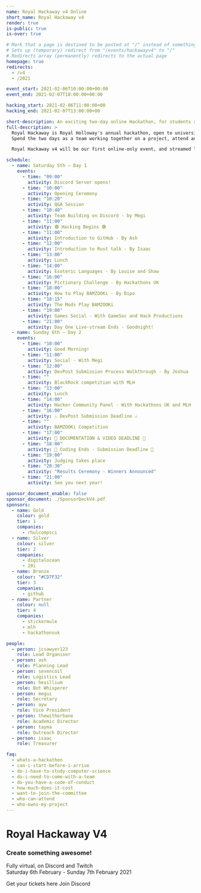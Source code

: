 ```yaml
---
name: Royal Hackaway v4 Online
short_name: Royal Hackaway v4
render: true
is-public: true
is-over: true

# Mark that a page is destined to be posted at "/" instead of something like "/events/hackawayv4"
# Sets up (temporary) redirect from "/events/hackawayv4" to "/"
# Redirects array (permanently) redirects to the actual page
homepage: true
redirects:
  - /v4
  - /2021

event_start: 2021-02-06T10:00:00+00:00
event_end: 2021-02-07T18:00:00+00:00

hacking_start: 2021-02-06T11:00:00+00
hacking_end: 2021-02-07T13:00:00+00

short-description: An exciting two-day online Hackathon, for students across the UK or around the world
full-description: >
  Royal Hackaway is Royal Holloway's annual hackathon, open to university students from anywhere around the UK and the world!
  Spend the two days as a team working together on a project, attend any of our workshops or talks, and meet new people virtually!

  Royal Hackaway v4 will be our first online-only event, and streamed live to you.

schedule:
  - name: Saturday 5th — Day 1
    events:
      - time: "09:00"
        activity: Discord Server opens!
      - time: "10:00"
        activity: Opening Ceremony
      - time: "10:20"
        activity: Q&A Session
      - time: "10:40"
        activity: Team Building on Discord - by Megi
      - time: "11:00"
        activity: 🟢 Hacking Begins 🟢
      - time: "11:00"
        activity: Introduction to GitHub - By Ash
      - time: "12:00"
        activity: Introduction to Rust talk - By Isaac
      - time: "13:00"
        activity: Lunch
      - time: "14:00"
        activity: Esoteric Languages - By Louise and Shaw
      - time: "16:00"
        activity: Pictionary Challenge - By Hackathons UK
      - time: "18:00"
        activity: How to Play BAMZOOKi - By Dipo
      - time: "18:15"
        activity: The Mods Play BAMZOOKi
      - time: "19:00"
        activity: Games Social - With GameSoc and Hack Productions
      - time: "21:00"
        activity: Day One Live-stream Ends - Goodnight!
  - name: Sunday 6th — Day 2
    events:
      - time: "10:00"
        activity: Good Morning!
      - time: "11:00"
        activity: Social - With Megi
      - time: "12:00"
        activity: DevPost Submission Process Walkthrough - By Joshua
      - time: ""
        activity: BlackRock competition with MLH
      - time: "13:00"
        activity: Lunch
      - time: "14:00"
        activity: Hacker Community Panel - With Hackathons UK and MLH
      - time: "16:00"
        activity: ⚠ DevPost Submission Deadline ⚠
      - time: ""
        activity: BAMZOOKi Competition
      - time: "17:00"
        activity: 📸 DOCUMENTATION & VIDEO DEADLINE 📄
      - time: "18:00"
        activity: 🚨 Coding Ends - Submission Deadline 🚨
      - time: "19:00"
        activity: Judging takes place
      - time: "20:30"
        activity: "Results Ceremony - Winners Announced"
      - time: "21:00"
        activity: See you next year!

sponsor_document_enable: false
sponsor_document: ./SponsorDeckV4.pdf
sponsors:
  - name: Gold
    colour: gold
    tier: 1
    companies:
      - rhulcompsci
  - name: Silver
    colour: silver
    tier: 2
    companies:
      - digitalocean
      - 20i
  - name: Bronze
    colour: "#CD7F32"
    tier: 3
    companies:
      - github
  - name: Partner
    colour: null
    tier: 4
    companies:
      - stickermule
      - mlh
      - hackathonsuk

people:
  - person: jcsawyer123
    role: Lead Organiser
  - person: ash
    role: Planning Lead
  - person: sevencoil
    role: Logistics Lead
  - person: hexillium
    role: Bot Whisperer
  - person: megui
    role: Secretary
  - person: ayw
    role: Vice President
  - person: thewitherbane
    role: Academic Director
  - person: tayma
    role: Outreach Director
  - person: isaac
    role: Treasurer

faq:
  - whats-a-hackathon
  - can-i-start-before-i-arrive
  - do-i-have-to-study-computer-science
  - do-i-need-to-come-with-a-team
  - do-you-have-a-code-of-conduct
  - how-much-does-it-cost
  - want-to-join-the-committee
  - who-can-attend
  - who-owns-my-project
---
```




<!-- <EventCountdownSection /> -->

<MajorLeagueHackingBadge year={2021} />
<EventJumbotron>

# Royal Hackaway V4

### Create something awesome!

  <p>
    <FaMapMarkerAlt /> Fully virtual, on Discord and Twitch
    <br />
    <FaCalendarAlt /> Saturday 6th February - Sunday 7th February 2021
  </p>
  <p>
    <EventFullDescription />
  </p>
  <ButtonsContainer>
    <SiteButton
      disabled
      href="https://tickets.royalhackaway.com/"
      className="btn-hackaway-primary"
    >
      Get your tickets here
    </SiteButton>
    <SiteButton
      href="https://discord.gg/c8mq6cDwjF"
      className="btn-hackaway-blurple"
    >
      <FaDiscord /> Join Discord
    </SiteButton>
  </ButtonsContainer>
</EventJumbotron>
<HackathonDefinitionSection type={SectionTypes.TERTIARY} />
<EventFrequentlyAskedQuestionsSection type={SectionTypes.PRIMARY} />
<EventSponsorsSection type={SectionTypes.TERTIARY} />
<EventPeopleSection type={SectionTypes.PRIMARY} />
<EventScheduleSection type={SectionTypes.TERTIARY} />
